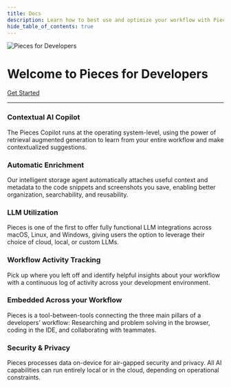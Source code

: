 ```yaml
---
title: Docs
description: Learn how to best use and optimize your workflow with Pieces for Developers! Read the sections in sequential order or click the links in the navigation on the right to get directly to the topic you need.
hide_table_of_contents: true
---
```


![Pieces for Developers](https://storage.googleapis.com/pieces_static_resources/pfd_wiki/ROBOT_SEARCH_WIKI_HEADER.png)

<div style={{display: 'flex', flexDirection: 'column', alignItems: 'center', justifyContent: 'center', margin: '20px 0'}}>
  <h1>Welcome to Pieces for Developers</h1>
  <a href="/learn/installation-getting-started/what-am-i-installing" style={{fontSize: '20px', padding: '10px 30px',
    backgroundColor: 'var(--ifm-color-primary)',
    color: 'var(--ifm-color-secondary)', borderRadius: '5px', textDecoration: 'none', margin: '20px 0'}}>Get Started</a>
</div>

---

<div style={{display: 'flex', flexDirection: 'row', justifyContent: 'space-around', flexWrap: 'wrap'}}>
  <div style={{width: '30%', margin: '10px', padding: '10px', borderRadius: '5px'}}>
    <h3>Contextual AI Copilot</h3>
    <p>The Pieces Copilot runs at the operating system-level, using the power of retrieval augmented generation to learn from your entire workflow and make contextualized suggestions.</p>
  </div>
  <div style={{width: '30%', margin: '10px', padding: '10px', borderRadius: '5px'}}>
    <h3>Automatic Enrichment</h3>
    <p>Our intelligent storage agent automatically attaches useful context and metadata to the code snippets and screenshots you save, enabling better organization, searchability, and reusability.</p>
  </div>
  <div style={{width: '30%', margin: '10px', padding: '10px', borderRadius: '5px'}}>
    <h3>LLM Utilization</h3>
    <p>Pieces is one of the first to offer fully functional LLM integrations across macOS, Linux, and Windows, giving users the option to leverage their choice of cloud, local, or custom LLMs.</p>
  </div>
  <div style={{width: '30%', margin: '10px', padding: '10px', borderRadius: '5px'}}>
    <h3>Workflow Activity Tracking</h3>
    <p>Pick up where you left off and identify helpful insights about your workflow with a continuous log of activity across your development environment.</p>
  </div>
  <div style={{width: '30%', margin: '10px', padding: '10px', borderRadius: '5px'}}>
    <h3>Embedded Across your Workflow</h3>
    <p>Pieces is a tool-between-tools connecting the three main pillars of a developers’ workflow: Researching and problem solving in the browser, coding in the IDE, and collaborating with teammates.</p>
  </div>
  <div style={{width: '30%', margin: '10px', padding: '10px', borderRadius: '5px'}}>
    <h3>Security & Privacy</h3>
    <p>Pieces processes data on-device for air-gapped security and privacy. All AI capabilities can run entirely local or in the cloud, depending on operational constraints.</p>
  </div>
</div>
